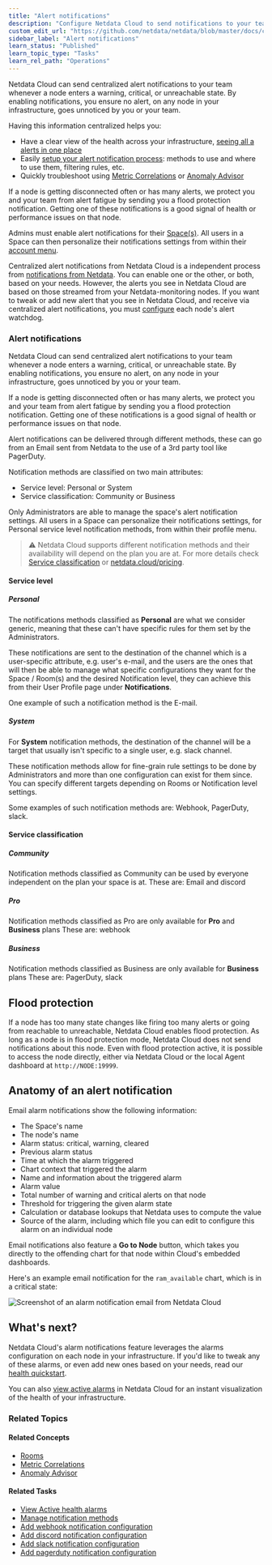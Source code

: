 ```yaml
---
title: "Alert notifications"
description: "Configure Netdata Cloud to send notifications to your team whenever any node on your infrastructure triggers a pre-configured or custom alert threshold."
custom_edit_url: "https://github.com/netdata/netdata/blob/master/docs/cloud/alerts-notifications/notifications.mdx"
sidebar_label: "Alert notifications"
learn_status: "Published"
learn_topic_type: "Tasks"
learn_rel_path: "Operations"
---
```



Netdata Cloud can send centralized alert notifications to your team whenever a node enters a warning, critical, or
unreachable state. By enabling notifications, you ensure no alert, on any node in your infrastructure, goes unnoticed by
you or your team.

Having this information centralized helps you:
* Have a clear view of the health across your infrastructure, [seeing all a alerts in one place](https://github.com/netdata/netdata/blob/master/docs/cloud/alerts-notifications/view-active-alerts.mdx)
* Easily [setup your alert notification process](https://github.com/netdata/netdata/blob/master/docs/cloud/alerts-notifications/manage-notification-methods.md): 
methods to use and where to use them, filtering rules, etc.
* Quickly troubleshoot using [Metric Correlations](https://github.com/netdata/netdata/blob/master/docs/cloud/insights/metrics-correlations.md)
or [Anomaly Advisor](https://github.com/netdata/netdata/blob/master/docs/cloud/insights/anomaly-advisor.mdx)

If a node is getting disconnected often or has many alerts, we protect you and your team from alert fatigue by sending
you a flood protection notification. Getting one of these notifications is a good signal of health or performance issues
on that node.

Admins must enable alert notifications for their [Space(s)](https://github.com/netdata/netdata/blob/master/docs/cloud/alerts-notifications/manage-notification-methods.md#manage-space-notification-settings). All users in a
Space can then personalize their notifications settings from within their [account
menu](https://github.com/netdata/netdata/blob/master/docs/cloud/alerts-notifications/#manage-user-notification-settings).

<Callout type="notice">

Centralized alert notifications from Netdata Cloud is a independent process from [notifications from
Netdata](https://github.com/netdata/netdata/blob/master/docs/monitor/enable-notifications.md). You can enable one or the other, or both, based on your needs. However,
the alerts you see in Netdata Cloud are based on those streamed from your Netdata-monitoring nodes. If you want to tweak
or add new alert that you see in Netdata Cloud, and receive via centralized alert notifications, you must
[configure](https://github.com/netdata/netdata/blob/master/docs/monitor/configure-alarms.md) each node's alert watchdog.

</Callout>

### Alert notifications

Netdata Cloud can send centralized alert notifications to your team whenever a node enters a warning, critical, or unreachable state. By enabling notifications, 
you ensure no alert, on any node in your infrastructure, goes unnoticed by you or your team.

If a node is getting disconnected often or has many alerts, we protect you and your team from alert fatigue by sending you a flood protection notification. 
Getting one of these notifications is a good signal of health or performance issues on that node.

Alert notifications can be delivered through different methods, these can go from an Email sent from Netdata to the use of a 3rd party tool like PagerDuty.

Notification methods are classified on two main attributes:
* Service level: Personal or System
* Service classification: Community or Business

Only Administrators are able to manage the space's alert notification settings.
All users in a Space can personalize their notifications settings, for Personal service level notification methods, from within their profile menu.

> ⚠️ Netdata Cloud supports different notification methods and their availability will depend on the plan you are at.
> For more details check [Service classification](#service-classification) or [netdata.cloud/pricing](https://www.netdata.cloud/pricing).

#### Service level

##### Personal

The notifications methods classified as **Personal** are what we consider generic, meaning that these can't have specific rules for them set by the Administrators.

These notifications are sent to the destination of the channel which is a user-specific attribute, e.g. user's e-mail, and the users are the ones that will then be able to
manage what specific configurations they want for the Space / Room(s) and the desired Notification level, they can achieve this from their User Profile page under 
**Notifications**.

One example of such a notification method is the E-mail.

##### System

For **System** notification methods, the destination of the channel will be a target that usually isn't specific to a single user, e.g. slack channel.

These notification methods allow for fine-grain rule settings to be done by Administrators and more than one configuration can exist for them since. You can specify 
different targets depending on Rooms or Notification level settings.

Some examples of such notification methods are: Webhook, PagerDuty, slack.

#### Service classification

##### Community

Notification methods classified as Community can be used by everyone independent on the plan your space is at.
These are: Email and discord

##### Pro

Notification methods classified as Pro are only available for **Pro** and **Business** plans
These are: webhook

##### Business

Notification methods classified as Business are only available for **Business** plans
These are: PagerDuty, slack

## Flood protection

If a node has too many state changes like firing too many alerts or going from reachable to unreachable, Netdata Cloud
enables flood protection. As long as a node is in flood protection mode, Netdata Cloud does not send notifications about
this node. Even with flood protection active, it is possible to access the node directly, either via Netdata Cloud or
the local Agent dashboard at `http://NODE:19999`.

## Anatomy of an alert notification

Email alarm notifications show the following information:

-   The Space's name
-   The node's name
-   Alarm status: critical, warning, cleared
-   Previous alarm status
-   Time at which the alarm triggered
-   Chart context that triggered the alarm
-   Name and information about the triggered alarm
-   Alarm value
-   Total number of warning and critical alerts on that node
-   Threshold for triggering the given alarm state
-   Calculation or database lookups that Netdata uses to compute the value
-   Source of the alarm, including which file you can edit to configure this alarm on an individual node

Email notifications also feature a **Go to Node** button, which takes you directly to the offending chart for that node
within Cloud's embedded dashboards.

Here's an example email notification for the `ram_available` chart, which is in a critical state:

![Screenshot of an alarm notification email from Netdata
Cloud](https://user-images.githubusercontent.com/1153921/87461878-e933c480-c5c3-11ea-870b-affdb0801854.png)

## What's next?

Netdata Cloud's alarm notifications feature leverages the alarms configuration on each node in your infrastructure. If
you'd like to tweak any of these alarms, or even add new ones based on your needs, read our [health
quickstart](https://github.com/netdata/netdata/blob/master/docs/monitor/configure-alarms.md).

You can also [view active alarms](https://github.com/netdata/netdata/blob/master/docs/cloud/alerts-notifications/view-active-alerts.mdx) in Netdata Cloud for an instant
visualization of the health of your infrastructure.

### Related Topics

#### **Related Concepts**
- [Rooms](https://github.com/netdata/netdata/blob/master/docs/cloud/war-rooms.md)
- [Metric Correlations](https://github.com/netdata/netdata/blob/master/docs/cloud/insights/metrics-correlations.md)
- [Anomaly Advisor](https://github.com/netdata/netdata/blob/master/docs/cloud/insights/anomaly-advisor.mdx)

#### Related Tasks
- [View Active health alarms](https://github.com/netdata/netdata/blob/master/docs/cloud/alerts-notifications/view-active-alerts.mdx)
- [Manage notification methods](https://github.com/netdata/netdata/blob/master/docs/cloud/alerts-notifications/manage-notification-methods.md)
- [Add webhook notification configuration](https://github.com/netdata/netdata/blob/master/docs/cloud/alerts-notifications/add-webhook-notification-configuration.md)
- [Add discord notification configuration](https://github.com/netdata/netdata/blob/master/docs/cloud/alerts-notifications/add-discord-notification-configuration.md)
- [Add slack notification configuration](https://github.com/netdata/netdata/blob/master/docs/cloud/alerts-notifications/add-slack-notification-configuration.md)
- [Add pagerduty notification configuration](https://github.com/netdata/netdata/blob/master/docs/cloud/alerts-notifications/add-pagerduty-notification-configuration.md)